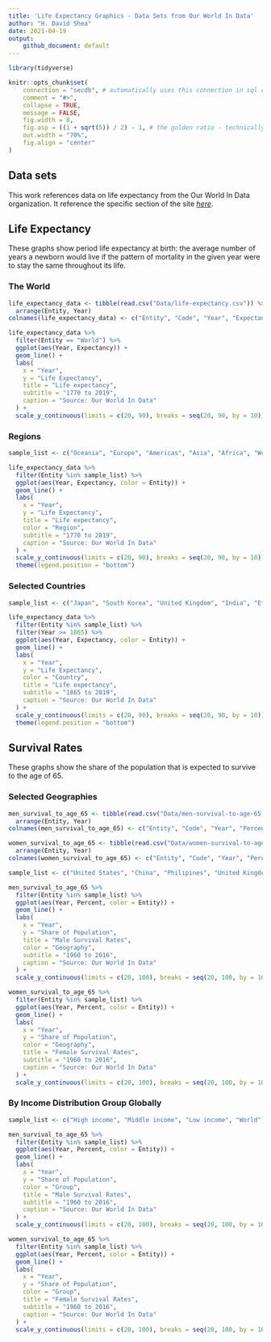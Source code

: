 ```yaml
---
title: 'Life Expectancy Graphics - Data Sets from Our World In Data'
author: "H. David Shea"
date: 2021-04-19
output:
    github_document: default
---
```


```r
library(tidyverse)

knitr::opts_chunk$set(
    connection = "secdb", # automatically uses this connection in sql chunks 
    comment = "#>", 
    collapse = TRUE, 
    message = FALSE,
    fig.width = 8,
    fig.asp = ((1 + sqrt(5)) / 2) - 1, # the golden ratio - technically, the b proportion of a+b when a is 1
    out.width = "70%",
    fig.align = "center"
)
```

## Data sets

This work references data on life expectancy from the Our World In Data organization.  It reference the specific section of the site [_here_](https://ourworldindata.org/life-expectancy).

## Life Expectancy

These graphs show period life expectancy at birth:  the average number of years a newborn would live if the pattern of mortality in the given year were to stay the same throughout its life.

### The World

```r
life_expectancy_data <- tibble(read.csv("Data/life-expectancy.csv")) %>%
  arrange(Entity, Year)
colnames(life_expectancy_data) <- c("Entity", "Code", "Year", "Expectancy")

life_expectancy_data %>%
  filter(Entity == "World") %>%
  ggplot(aes(Year, Expectancy)) +
  geom_line() +
  labs(
    x = "Year", 
    y = "Life Expectancy",
    title = "Life expectancy",
    subtitle = "1770 to 2019",
    caption = "Source: Our World In Data"
  ) +
  scale_y_continuous(limits = c(20, 90), breaks = seq(20, 90, by = 10))
```

### Regions

```r
sample_list <- c("Oceania", "Europe", "Americas", "Asia", "Africa", "World")

life_expectancy_data %>%
  filter(Entity %in% sample_list) %>%
  ggplot(aes(Year, Expectancy, color = Entity)) +
  geom_line() +
  labs(
    x = "Year", 
    y = "Life Expectancy",
    title = "Life expectancy",
    color = "Region",
    subtitle = "1770 to 2019",
    caption = "Source: Our World In Data"
  ) +
  scale_y_continuous(limits = c(20, 90), breaks = seq(20, 90, by = 10)) + 
  theme(legend.position = "bottom")
```

### Selected Countries

```r
sample_list <- c("Japan", "South Korea", "United Kingdom", "India", "Ethiopia", "South Africa", "United States", "World")

life_expectancy_data %>%
  filter(Entity %in% sample_list) %>%
  filter(Year >= 1865) %>%
  ggplot(aes(Year, Expectancy, color = Entity)) +
  geom_line() +
  labs(
    x = "Year", 
    y = "Life Expectancy",
    color = "Country",
    title = "Life expectancy",
    subtitle = "1865 to 2019",
    caption = "Source: Our World In Data"
  ) +
  scale_y_continuous(limits = c(20, 90), breaks = seq(20, 90, by = 10)) + 
  theme(legend.position = "bottom")
```

## Survival Rates

These graphs show the share of the population that is expected to survive to the age of 65.

### Selected Geographies

```r
men_survival_to_age_65 <- tibble(read.csv("Data/men-survival-to-age-65.csv")) %>%
  arrange(Entity, Year)
colnames(men_survival_to_age_65) <- c("Entity", "Code", "Year", "Percent")

women_survival_to_age_65 <- tibble(read.csv("Data/women-survival-to-age-65.csv")) %>%
  arrange(Entity, Year)
colnames(women_survival_to_age_65) <- c("Entity", "Code", "Year", "Percent")

sample_list <- c("United States", "China", "Philipines", "United Kingdom", "European Union", "India", "World")

men_survival_to_age_65 %>%
  filter(Entity %in% sample_list) %>%
  ggplot(aes(Year, Percent, color = Entity)) +
  geom_line() +
  labs(
    x = "Year", 
    y = "Share of Population",
    title = "Male Survival Rates",
    color = "Geography",
    subtitle = "1960 to 2016",
    caption = "Source: Our World In Data"
  ) +
  scale_y_continuous(limits = c(20, 100), breaks = seq(20, 100, by = 10))

women_survival_to_age_65 %>%
  filter(Entity %in% sample_list) %>%
  ggplot(aes(Year, Percent, color = Entity)) +
  geom_line() +
  labs(
    x = "Year", 
    y = "Share of Population",
    color = "Geography",
    title = "Female Survival Rates",
    subtitle = "1960 to 2016",
    caption = "Source: Our World In Data"
  ) +
  scale_y_continuous(limits = c(20, 100), breaks = seq(20, 100, by = 10))
```

### By Income Distribution Group Globally

```r
sample_list <- c("High income", "Middle income", "Low income", "World")

men_survival_to_age_65 %>%
  filter(Entity %in% sample_list) %>%
  ggplot(aes(Year, Percent, color = Entity)) +
  geom_line() +
  labs(
    x = "Year", 
    y = "Share of Population",
    color = "Group",
    title = "Male Survival Rates",
    subtitle = "1960 to 2016",
    caption = "Source: Our World In Data"
  ) +
  scale_y_continuous(limits = c(20, 100), breaks = seq(20, 100, by = 10))

women_survival_to_age_65 %>%
  filter(Entity %in% sample_list) %>%
  ggplot(aes(Year, Percent, color = Entity)) +
  geom_line() +
  labs(
    x = "Year", 
    y = "Share of Population",
    color = "Group",
    title = "Female Survival Rates",
    subtitle = "1960 to 2016",
    caption = "Source: Our World In Data"
  ) +
  scale_y_continuous(limits = c(20, 100), breaks = seq(20, 100, by = 10))
```
